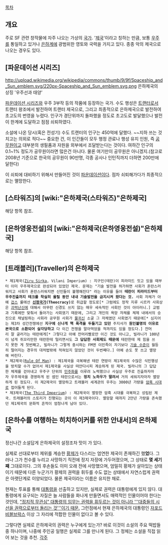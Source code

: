 [[목차]]
== 개요 ==
주로 SF 관련 창작물에 자주 나오는 가상의 [[국가]]. '[[제국]]'이라고 칭하는 만큼, 보통 [[우주]]를 통일하고 있거나 [[은하]]계에 광범위한 영토와 국력을 가지고 있다. 종종 악의 제국으로 나오는 경우도 있다.
== [파운데이션 시리즈] ==
http://upload.wikimedia.org/wikipedia/commons/thumb/9/9f/Spaceship_and_Sun_emblem.svg/220px-Spaceship_and_Sun_emblem.svg.png
은하제국의 상징 '우주선과 태양'

[[파운데이션 시리즈]]와 우주 3부작 등의 작품에 등장하는 국가. 수도 행성은 [[트랜터]]로서 트랜터 왕조에서 발전하여 트랜터 제국으로, 그리고 최종적으로 은하제국으로 발전하여 초고도의 번영을 누렸다. 인구가 경단위까지 돌파했을 정도로 초고도로 발달했으나 발전이 한계에 도달하고 점점 쇠퇴하였다.

소설에 나온 당시(혹은 전성기) 수도 트랜터의 인구는 450억에 달했다. ~~지하 쓰는 것 치고는 의외로 적다~~ 중요한 건, 이 인간들이 모두 행정 관료나 행성 유지 인원, 즉 [[공무원]]이고 대부분의 생필품과 자원을 외부에서 조달받는다는 것이다. 여하간 인구의 0.1~1% 정도가 공무원이라면 많은건 아니다. 물론 여기만이 공무원은 아니겠지.(참고로 2008년 기준으로 한국의 공무원이 90만명, 각종 공사나 인턴직까지 더하면 200만에 달한다)

이 쇠퇴에 대비하기 위해서 만들어진 것이 [[파운데이션]]이다. 점차 쇠퇴해가다가 최종적으로는 멸망한다.

== [스타워즈]의 [wiki:"은하제국(스타워즈)"은하제국] ==
해당 항목 참조.

== [은하영웅전설]의 [wiki:"은하제국(은하영웅전설)"은하제국] ==
해당 항목 참조.

== [트래블러](Traveller)의 은하제국 ==
 * 제1제국([[Ziru Sirka]], Vilani Imperium) : 지구인(테란)이 피라미드 짓고 있을 때부터 이미 우주제국으로 완성되어 있었던 제국. 문제는 "기술 발전을 허가하면 사회가 혼란스러워지고 사회가 혼란스러워지면 신민들이 불행해진다" 라는 이유를 들어 '''테란이 피라미드부터 우주진출까지 테크를 착실히 올릴 동안 내내 기술발전을 금지시켜 왔다는 것.''' 사회 자체가 아예 [[겁스]] 룰에선 '''[[신정국가]](Theocracy)'''로 취급할 정도로[* 그럼에도 정작 지루 시르카 사회상은 [[괴력난신]]에 대해서 아무런 신경도 쓰지 않는 매우 세속적인 사회인 것이 아이러니.] 교범과 기록에만 맞춰서 돌아가는 사회였기 때문에, 그리고 개인의 욕망 자체를 체제 내에서의 승진으로 채널링하는 사회라 공무원 사회가 [[물귀신]] 소굴 그 자체였던 사회였기 때문에[* 심지어는 제3차 성간전쟁에선 '''지구에 신나게 핵 폭격을 두들기고 있던''' 주지사가 '''원인불명의 이유로 본국으로 소환되어 실각당하고''' 다 이긴 전쟁을 말아먹었을 적까지도 있을 정도다.] 잔머리 잘 굴러가는 테란에게[* 그렇다고 아예 잔머리빨로만 이긴 것도 아니고, 빌라니가 100년이 넘게 쥐꼬리만한 테란한테 털리면서도 '''그 답답한 사회제도 때문에''' 테란한테 제 힘을 쓰지 못한 게 첫번째고, 빌라니가 그렇게 중시하는 FM엔 이민족이 자기보다 [[테크 레벨/겁스 4판|기술 수준]]이 월등히 떨어지는 경우의 대처법밖에 적혀있지 않았던 것이 두번째다.] 아예 손도 못 쓰고 멸망해 버린다.
 * 제2제국([[Rule Of Man]]) : 제1제국을 극복해낸 테란 연방이 제1제국의 수많은 식민행성을 방치할 수가 없어서 제1제국을 사실상 떠안다시피 계승하게 된 제국. 빌라니의 그 답답한 체제를 걷어내고 우주구 단위의 [[민주화]]를 이루려 노력했으나 사실상 우주로 진출하자마자 우주제국을 경영하게 된 셈인 테란으로서는 '''정치 노하우가 딸려서''' 거의 세워지자마자 멸망하게 된 정도다. 이 제2제국이 멸망하고 트래블러 세계관의 우주는 3000년 가량을 [[암흑 시대]]로 접어들게 된다.
 * 제3제국([[The Third Imperium]]) : 제2제국이 멸망한 암흑 시대를 극복하고 성립된 제국. 트래블러의 스토리가 진행되는 곳이 이 제3제국이다. 멸망할 때까지 2만년 가량을 존속했던 제1제국의 문화적 흔적이 엄청나게 남아 있다.
== [은하수를 여행하는 히치하이커를 위한 안내서]의 은하제국 ==
정신나간 소설답게 은하제국의 설정조차 맛이 가 있다.

실제로 선대로부터 제위를 계승한 [[황제]]가 다스리는 엄연한 제국이 존재하긴 했'''었'''다. 그러나 그가 천수를 누리고 사망하기 직전에 정지 자장에 가두어졌으며, 그 상태로 '''몇 세기 째''' 그대로이다. 그의 후손들도 이미 오래 전에 사망했으며, 엄밀히 황제가 살아있는 상태이기 때문에 다른 누군가가 황제의 권력을 휘두를 수도 없는 상태에서 자연스럽게 권력은 아랫단계로 이양되었다. 물론 제국이라는 이름은 유지한 채로.

현재는 투표를 통해 [[대통령]]을 선출하고 있지만, 실제로 권력은 대통령에게 있지 않다. 대통령에게 요구되는 자질은 늘 사람들을 화나게 만들면서도 매력적인 인물이어야 한다는 것인데, [["정치적 무관심" 대통령의 임무는 권력을 휘두르는 것이 아니라 '''대중들의 시선을 권력으로부터 돌리는 것'''이기 때문.]] 그런점에서 현재 은하제국의 대통령인 [[자포드 비블브락스]] 이상 그 자리에 적합한 인물이 없다고 볼 수 있다.

그렇다면 실제로 은하제국의 권력은 누구에게 있는가? 바로 이것이 소설의 주요 떡밥들 중 하나이며, 나중에 주인공 일행은 실제로 그를 만나게 된다. 그 정체는 소설을 직접 읽어 보는 것을 추천.
[[각주]]
